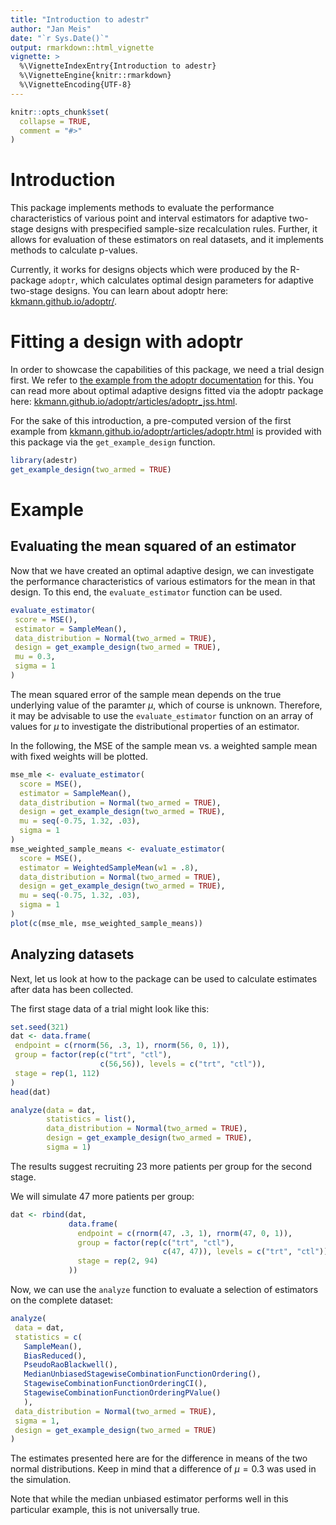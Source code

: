 ---
title: "Introduction to adestr"
author: "Jan Meis"
date: "`r Sys.Date()`"
output: rmarkdown::html_vignette
vignette: >
  %\VignetteIndexEntry{Introduction to adestr}
  %\VignetteEngine{knitr::rmarkdown}
  %\VignetteEncoding{UTF-8}
---

```{r setup, include = FALSE}
knitr::opts_chunk$set(
  collapse = TRUE,
  comment = "#>"
)
```

# Introduction

This package implements methods to evaluate the performance characteristics
of various point and interval estimators for adaptive two-stage designs with 
prespecified sample-size recalculation rules. Further, it allows for
evaluation of these estimators on real datasets, and it implements methods
to calculate p-values.

Currently, it works for designs objects which were produced by the
R-package `adoptr`, which calculates optimal design parameters for
adaptive two-stage designs. You can learn about adoptr here:
[kkmann.github.io/adoptr/](https://kkmann.github.io/adoptr/).

# Fitting a design with adoptr
In order to showcase the capabilities of this package, we need a trial design first.
We refer to [the example from the adoptr documentation](https://kkmann.github.io/adoptr/articles/adoptr.html)
for this.
You can read more about optimal adaptive designs fitted via the adoptr package here:
[kkmann.github.io/adoptr/articles/adoptr_jss.html](https://kkmann.github.io/adoptr/articles/adoptr_jss.html).

For the sake of this introduction, a pre-computed version of the first example from
[kkmann.github.io/adoptr/articles/adoptr.html](https://kkmann.github.io/adoptr/articles/adoptr.html)
is provided with this package via the `get_example_design` function.

```{r}
library(adestr)
get_example_design(two_armed = TRUE)
```

# Example
## Evaluating the mean squared of an estimator
Now that we have created an optimal adaptive design, we can investigate the performance
characteristics of various estimators for the mean in that design.
To this end, the `evaluate_estimator` function can be used.

```{r}
evaluate_estimator(
 score = MSE(),
 estimator = SampleMean(),
 data_distribution = Normal(two_armed = TRUE),
 design = get_example_design(two_armed = TRUE),
 mu = 0.3,
 sigma = 1
)
```

The mean squared error of the sample mean depends on the true underlying value of the
paramter $\mu$, which of course is unknown. Therefore, it may be
advisable to use the `evaluate_estimator` function on an array of values for $\mu$
to investigate the distributional properties of an estimator.

In the following, the MSE of the sample mean vs. a weighted sample mean with fixed weights
will be plotted.

```{r}
mse_mle <- evaluate_estimator(
  score = MSE(),
  estimator = SampleMean(),
  data_distribution = Normal(two_armed = TRUE),
  design = get_example_design(two_armed = TRUE),
  mu = seq(-0.75, 1.32, .03),
  sigma = 1
)
mse_weighted_sample_means <- evaluate_estimator(
  score = MSE(),
  estimator = WeightedSampleMean(w1 = .8),
  data_distribution = Normal(two_armed = TRUE),
  design = get_example_design(two_armed = TRUE),
  mu = seq(-0.75, 1.32, .03),
  sigma = 1
)
plot(c(mse_mle, mse_weighted_sample_means))
```

## Analyzing datasets
Next, let us look at how to the package can be used to calculate estimates
after data has been collected.

The first stage data of a trial might look like this:

```{r}
set.seed(321)
dat <- data.frame(
 endpoint = c(rnorm(56, .3, 1), rnorm(56, 0, 1)),
 group = factor(rep(c("trt", "ctl"),
                    c(56,56)), levels = c("trt", "ctl")),
 stage = rep(1, 112)
)
head(dat)
```

```{r}
analyze(data = dat,
        statistics = list(),
        data_distribution = Normal(two_armed = TRUE),
        design = get_example_design(two_armed = TRUE),
        sigma = 1)
```
The results suggest recruiting 23 more patients per group for the second stage.

We will simulate 47 more patients per group:

```{r}
dat <- rbind(dat,
             data.frame(
               endpoint = c(rnorm(47, .3, 1), rnorm(47, 0, 1)),
               group = factor(rep(c("trt", "ctl"),
                                  c(47, 47)), levels = c("trt", "ctl")),
               stage = rep(2, 94)
             ))
```

Now, we can use the `analyze` function to evaluate a selection of estimators on the complete dataset:

```{r}
analyze(
 data = dat,
 statistics = c(
   SampleMean(),
   BiasReduced(),
   PseudoRaoBlackwell(),
   MedianUnbiasedStagewiseCombinationFunctionOrdering(),
   StagewiseCombinationFunctionOrderingCI(),
   StagewiseCombinationFunctionOrderingPValue()
   ),
 data_distribution = Normal(two_armed = TRUE),
 sigma = 1,
 design = get_example_design(two_armed = TRUE)
)
```

The estimates presented here are for the difference in means of the two normal distributions.
Keep in mind that a difference of $\mu=0.3$ was used in the simulation.

Note that while the median unbiased estimator performs well in this particular example, this
is not universally true.

